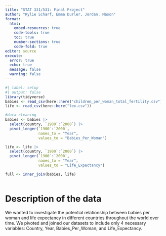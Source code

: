 ```yaml
---
title: "STAT 331/531: Final Project"
author: "Kylie Scharf, Emma Durler, Jordan, Mason"
format: 
  html:
    embed-resources: true
    code-tools: true
    toc: true
    number-sections: true
    code-fold: true
editor: source
execute: 
  error: true
  echo: true
  message: false
  warning: false
---
```


```r
#| label: setup
#| output: false
library(tidyverse)
babies <- read_csv(here::here("children_per_woman_total_fertility.csv"))
life <- read_csv(here::here("lex.csv"))

```

```r

#data cleaning
babies <- babies |>
  select(country, `1900`:`2000`) |>
  pivot_longer(`1900`:`2000`,
               names_to = "Year",
               values_to = "Babies_Per_Woman")

life <- life |>
  select(country, `1900`:`2000`) |>
  pivot_longer(`1900`:`2000`,
               names_to = "Year",
               values_to = "Life_Expectancy")

full <- inner_join(babies, life)
  
```

# Description of the data

We wanted to investigate the potential relationship between babies per woman and life expectancy in different countries throughout the world over time. We pivoted and joined our datasets to include only 4 necessary variables: Country, Year, Babies_Per_Woman, and Life_Expectancy.

